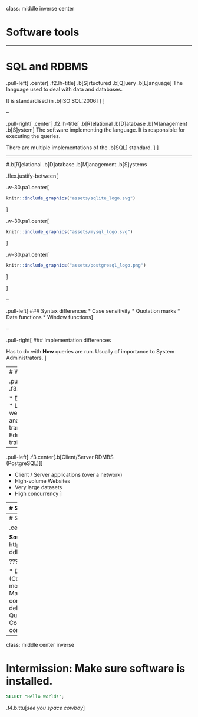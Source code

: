 class: middle inverse center


# Software tools

---

# SQL and RDBMS

.pull-left[
.center[
.f2.lh-title[
  .b[S]rtuctured .b[Q]uery .b[L]anguage
]
The language used to deal with data and databases. 

It is standardised in .b[ISO SQL:2006]
]
]

--

.pull-right[
.center[
.f2.lh-title[
.b[R]elational .b[D]atabase .b[M]anagement .b[S]ystem
]
The software implementing the language. It is responsible
for executing the queries.

There are multiple implementations
of the .b[SQL] standard.
]
]

---

#.b[R]elational .b[D]atabase .b[M]anagement .b[S]ystems

.flex.justify-between[

.w-30.pa1.center[

```r
knitr::include_graphics("assets/sqlite_logo.svg")
```

]

.w-30.pa1.center[
```r
knitr::include_graphics("assets/mysql_logo.svg")
```
]

.w-30.pa1.center[
```r
knitr::include_graphics("assets/postgresql_logo.png")
```
]

]

--

.pull-left[
### Syntax differences
* Case sensitivity
* Quotation marks
* Date functions
* Window functions
]

--

.pull-right[
### Implementation differences

Has to do with **How** queries are run. Usually of importance to System Administrators.
]

---
# Which one to use ?

.pull-left[
.f3.center[.b[SQLite]]

* Embedded devices
* Low traffic websites
* Data analysis
* Data transfer format
* Education and training
]

--

.pull-left[
.f3.center[.b[Client/Server RDMBS <br> (PostgreSQL)]]

* Client / Server applications (over a network)
* High-volume Websites
* Very large datasets
* High concurrency
]

---
# SQL Clients

.pull-left[
.f4.center[Use shell clients]

```r
knitr::include_graphics("assets/psql_shell.png")
```
```r
knitr::include_graphics("assets/sqlite_shell.png")
```

]

.pull-right[
.f4.center[GUI Clients]

.center[

```r
knitr::include_graphics("assets/dbeaver_logo.svg")
```
]
]
---
# SQL Sublanguages

.center[
```r
knitr::include_graphics("assets/sql_sublanguages.png")
```
]

**Source:** https://www.geeksforgeeks.org/sql-ddl-dql-dml-dcl-tcl-commands/

???

* DDL: Data Definition language (Contains commands to create and modify tasks).
* DML: Data Manipulation Language (Contains commands for insert, update and delete operations).
* DQL: Data Query language.
* DCL: Data Control Language (Contains access control related commands).

---

class: middle center inverse

# Intermission: Make sure software is installed.

```sql
SELECT "Hello World!";
```

.f4.b.ttu[*see you space cowboy*]
